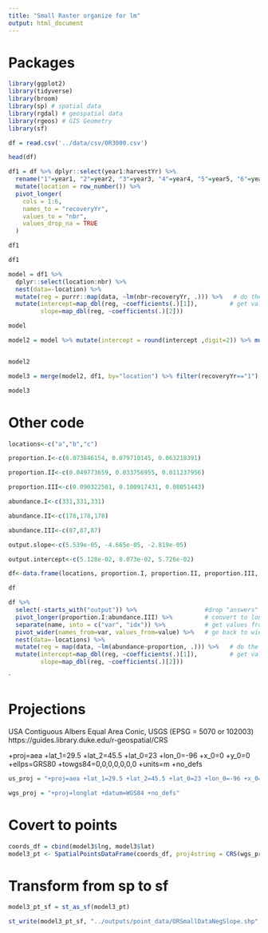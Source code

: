 ```yaml
---
title: "Small Raster organize for lm"
output: html_document
---
```


# Packages
```r

library(ggplot2)
library(tidyverse)
library(broom)
library(sp) # spatial data
library(rgdal) # geospatial data
library(rgeos) # GIS Geometry
library(sf)
```


```r
df = read.csv('../data/csv/OR3000.csv')

```

```r
head(df)

```
```r
df1 = df %>% dplyr::select(year1:harvestYr) %>%
  rename("1"=year1, "2"=year2, "3"=year3, "4"=year4, "5"=year5, "6"=year6) %>%
  mutate(location = row_number()) %>%
  pivot_longer(
    cols = 1:6,
    names_to = "recoveryYr",
    values_to = "nbr",
    values_drop_na = TRUE
  )

df1
```

```r
df1
```
```r
model = df1 %>%
  dplyr::select(location:nbr) %>%
  nest(data=-location) %>%                             
  mutate(reg = purrr::map(data, ~lm(nbr~recoveryYr, .))) %>%   # do the regression
  mutate(intercept=map_dbl(reg, ~coefficients(.)[1]),         # get values form regression
         slope=map_dbl(reg, ~coefficients(.)[2]))

model
```

```r
model2 = model %>% mutate(intercept = round(intercept ,digit=2)) %>% mutate(slope = round(slope,digit=2)) %>% filter(slope <0)


model2
```

```r

model3 = merge(model2, df1, by="location") %>% filter(recoveryYr=="1") %>% dplyr::select(location, intercept:nbr)

model3
```


# Other code


```r
locations<-c("a","b","c")

proportion.I<-c(0.073846154, 0.079710145, 0.063218391)

proportion.II<-c(0.049773659, 0.033756955, 0.011237956)

proportion.III<-c(0.090322581, 0.100917431, 0.08051443)

abundance.I<-c(331,331,331)

abundance.II<-c(178,178,178)

abundance.III<-c(87,87,87)

output.slope<-c(5.539e-05, -4.665e-05, -2.819e-05)

output.intercept<-c(5.128e-02, 8.073e-02, 5.726e-02)

df<-data.frame(locations, proportion.I, proportion.II, proportion.III, abundance.I, abundance.II, abundance.III, output.slope, output.intercept)
```

```r
df
```

```r
df %>% 
  select(-starts_with("output")) %>%                   #drop "answers"
  pivot_longer(proportion.I:abundance.III) %>%         # convert to long format
  separate(name, into = c("var", "idx")) %>%           # get values from column names
  pivot_wider(names_from=var, values_from=value) %>%   # go back to wide
  nest(data=-locations) %>%                             
  mutate(reg = map(data, ~lm(abundance~proportion, .))) %>%   # do the regression
  mutate(intercept=map_dbl(reg, ~coefficients(.)[1]),         # get values form regression
         slope=map_dbl(reg, ~coefficients(.)[2]))

```

`

# Projections
USA Contiguous Albers Equal Area Conic, USGS (EPSG = 5070 or 102003)
https://guides.library.duke.edu/r-geospatial/CRS

+proj=aea +lat_1=29.5 +lat_2=45.5 +lat_0=23 +lon_0=-96 +x_0=0 +y_0=0 +ellps=GRS80 +towgs84=0,0,0,0,0,0,0 +units=m +no_defs 
```r
us_proj = "+proj=aea +lat_1=29.5 +lat_2=45.5 +lat_0=23 +lon_0=-96 +x_0=0 +y_0=0 +ellps=GRS80 +towgs84=0,0,0,0,0,0,0 +units=m +no_defs"
```

```r
wgs_proj = "+proj=longlat +datum=WGS84 +no_defs"
```

# Covert to points
```r
coords_df = cbind(model3$lng, model3$lat)
model3_pt <- SpatialPointsDataFrame(coords_df, proj4string = CRS(wgs_proj), data = model3)
```


# Transform from sp to sf

```r
model3_pt_sf = st_as_sf(model3_pt)
```

```r
st_write(model3_pt_sf, "../outputs/point_data/ORSmallDataNegSlope.shp", driver="ESRI Shapefile")
```